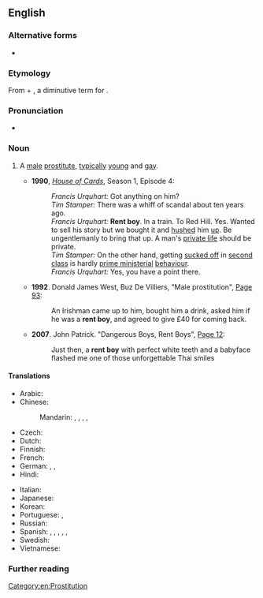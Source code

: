 {{also|rentboy}}

==English==

===Alternative forms===
* {{l|en|rentboy}}

===Etymology===
From {{m|en|rent||to [[lease]], [[let out]]}} + {{m|en|boy}}, a diminutive term for {{m|en|man}}.

===Pronunciation===
* {{audio|en|En-us-ncalif-rentboy.ogg|Audio (US, Northern California)}}

===Noun===
{{en-noun}}

# {{lb|en|chiefly|British|informal}} A [[male]] [[prostitute]], [[typically]] [[young]] and [[gay]].
#* '''1990''', ''[[w:House of Cards (UK TV show)|House of Cards]]'', Season 1, Episode 4:
#*: ''Francis Urquhart:'' Got anything on him?<br>''Tim Stamper:'' There was a whiff of scandal about ten years ago.<br>''Francis Urquhart:'' '''Rent boy'''. In a train. To Red Hill. Yes. Wanted to sell his story but we bought it and [[hush up|hushed]] him [[hush up|up]]. Be ungentlemanly to bring that up. A man's [[private life]] should be private.<br>''Tim Stamper:'' On the other hand, getting [[suck off|sucked off]] in [[second class]] is hardly [[prime ministerial]] [[behavior|behaviour]].<br>''Francis Urquhart:'' Yes, you have a point there.
#* '''1992'''. Donald James West, Buz De Villiers, "Male prostitution", [http://books.google.com/books?id=JAYeUUoqw20C&pg=PA93 Page 93]:
#*: An Irishman came up to him, bought him a drink, asked him if he was a '''rent boy''', and agreed to give £40 for coming back.
#* '''2007'''. John Patrick. "Dangerous Boys, Rent Boys", [http://books.google.com/books?id=GX_S4Ol84fYC&pg=PA12 Page 12]:
#*: Just then, a '''rent boy''' with perfect white teeth and a babyface flashed me one of those unforgettable Thai smiles

====Translations====
{{trans-top|young male prostitute}}
* Arabic: {{t-needed|ar}}
* Chinese:
*: Mandarin: {{t+|cmn|男妓|tr=nánjì|sc=Hani}}, {{t+|cmn|妓男|tr=jìnán|sc=Hani}}, {{t+|cmn|鴨子|sc=Hani}}, {{t+|cmn|鸭子|tr=yāzi|sc=Hani}}, {{t+|cmn|MB|sc=Hani}}
* Czech: {{t-needed|cs}}
* Dutch: {{t-needed|nl}}
* Finnish: {{t|fi|[[maksullinen]] [[poika]]}}
* French: {{t+|fr|giton|m}}
* German: {{t+|de|Callboy|m}}, {{t+|de|Gigolo|m}}, {{t+|de|Stricher|m}} {{qualifier|pejorativ}}
* Hindi: {{t-needed|hi}}
{{trans-mid}}
* Italian: {{t-needed|it}}
* Japanese: {{t-needed|ja}}
* Korean: {{t-needed|ko}}
* Portuguese: {{t+|pt|acompanhante de luxo|m|f}}, {{t+|pt|michê|m}}
* Russian: {{t+|ru|проститу́т|m}}
* Spanish: {{t+|es|taxi boy|m}}, {{t|es|taxi boys|m-p}}, {{t+|es|putito|m}}, {{t|es|putitos|m-p}}, {{t|es|lolito|m}}, {{t|es|lolitos|m-p}}
* Swedish: {{t+|sv|eskortpojke|c}}
* Vietnamese: {{t-needed|vi}}
{{trans-bottom}}

===Further reading===
{{pedia}}

[[Category:en:Prostitution]]